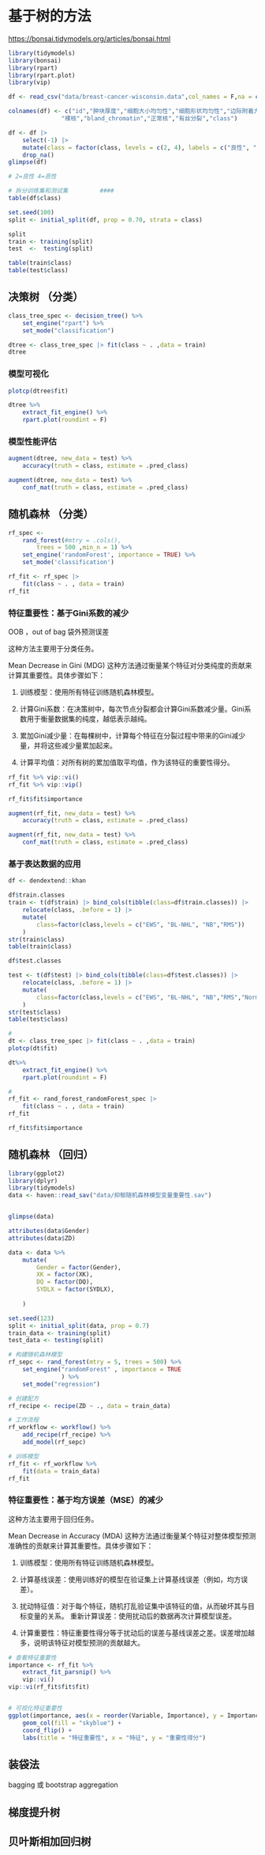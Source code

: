 # 基于树的方法

<https://bonsai.tidymodels.org/articles/bonsai.html>

```r
library(tidymodels)
library(bonsai)
library(rpart)
library(rpart.plot)
library(vip)
```

```r
df <- read_csv("data/breast-cancer-wisconsin.data",col_names = F,na = c("","NA","?"))

colnames(df) <- c("id","肿块厚度","细胞大小均匀性","细胞形状均匀性","边际附着力","单个上皮细胞大小",
               "裸核","bland_chromatin","正常核","有丝分裂","class")

df <- df |>
    select(-1) |>
    mutate(class = factor(class, levels = c(2, 4), labels = c("良性", "恶性"))) |>
    drop_na()
glimpse(df)

```

```r
# 2=良性 4=恶性

# 拆分训练集和测试集         ####
table(df$class)

set.seed(100)
split <- initial_split(df, prop = 0.70, strata = class)

split
train <- training(split)
test  <-  testing(split)

table(train$class)
table(test$class)
```

## 决策树 （分类）

```r
class_tree_spec <- decision_tree() %>%
    set_engine("rpart") %>%
    set_mode("classification") 

dtree <- class_tree_spec |> fit(class ~ . ,data = train)
dtree
```

### 模型可视化

```r
plotcp(dtree$fit)

dtree %>%
    extract_fit_engine() %>%
    rpart.plot(roundint = F)
```

### 模型性能评估

```r
augment(dtree, new_data = test) %>%
    accuracy(truth = class, estimate = .pred_class)

augment(dtree, new_data = test) %>%
    conf_mat(truth = class, estimate = .pred_class)
```

## 随机森林 （分类）

```r
rf_spec <-
    rand_forest(#mtry = .cols(), 
        trees = 500 ,min_n = 1) %>%
    set_engine('randomForest', importance = TRUE) %>%
    set_mode('classification')

rf_fit <- rf_spec |> 
    fit(class ~ . , data = train)
rf_fit
```

### 特征重要性：基于Gini系数的减少

OOB ，out of bag 袋外预测误差

这种方法主要用于分类任务。

Mean Decrease in Gini (MDG) 这种方法通过衡量某个特征对分类纯度的贡献来计算其重要性。具体步骤如下：

1.  训练模型：使用所有特征训练随机森林模型。

2.   计算Gini系数：在决策树中，每次节点分裂都会计算Gini系数减少量。Gini系数用于衡量数据集的纯度，越低表示越纯。

3.  累加Gini减少量：在每棵树中，计算每个特征在分裂过程中带来的Gini减少量，并将这些减少量累加起来。

4.  计算平均值：对所有树的累加值取平均值，作为该特征的重要性得分。

```r
rf_fit %>% vip::vi()
rf_fit %>% vip::vip()
```

```r
rf_fit$fit$importance
```

```r

augment(rf_fit, new_data = test) %>%
    accuracy(truth = class, estimate = .pred_class)

augment(rf_fit, new_data = test) %>%
    conf_mat(truth = class, estimate = .pred_class)
```

### 基于表达数据的应用

```r
df <- dendextend::khan

df$train.classes
train <- t(df$train) |> bind_cols(tibble(class=df$train.classes)) |> 
    relocate(class, .before = 1) |> 
    mutate(
        class=factor(class,levels = c("EWS", "BL-NHL", "NB","RMS"))
    )
str(train$class)
table(train$class)
```

```r
df$test.classes

test <- t(df$test) |> bind_cols(tibble(class=df$test.classes)) |> 
    relocate(class, .before = 1) |> 
    mutate(
        class=factor(class,levels = c("EWS", "BL-NHL", "NB","RMS","Normal"))
    )
str(test$class)
table(test$class)
```

```r
#
dt <- class_tree_spec |> fit(class ~ . ,data = train)
plotcp(dt$fit)

dt%>%
    extract_fit_engine() %>%
    rpart.plot(roundint = F)
```

```r
#
rf_fit <- rand_forest_randomForest_spec |> 
    fit(class ~ . , data = train)
rf_fit

rf_fit$fit$importance
```

## 随机森林 （回归）

```r
library(ggplot2)
library(dplyr)
library(tidymodels)
data <- haven::read_sav("data/抑郁随机森林模型变量重要性.sav") 


glimpse(data)

attributes(data$Gender)
attributes(data$ZD)

data <- data %>% 
    mutate(
        Gender = factor(Gender),
        XK = factor(XK),
        DQ = factor(DQ),
        SYDLX = factor(SYDLX),
        
    )
```

```r
set.seed(123)
split <- initial_split(data, prop = 0.7)
train_data <- training(split)
test_data <- testing(split)

# 构建随机森林模型
rf_sepc <- rand_forest(mtry = 5, trees = 500) %>%
    set_engine("randomForest" , importance = TRUE
               ) %>%
    set_mode("regression")

# 创建配方
rf_recipe <- recipe(ZD ~ ., data = train_data) 

# 工作流程
rf_workflow <- workflow() %>%
    add_recipe(rf_recipe) %>%
    add_model(rf_sepc)

# 训练模型
rf_fit <- rf_workflow %>%
    fit(data = train_data)
rf_fit
```

### 特征重要性：基于均方误差（MSE）的减少

这种方法主要用于回归任务。

Mean Decrease in Accuracy (MDA) 这种方法通过衡量某个特征对整体模型预测准确性的贡献来计算其重要性。具体步骤如下：

1.  训练模型：使用所有特征训练随机森林模型。

2.  计算基线误差：使用训练好的模型在验证集上计算基线误差（例如，均方误差）。

3.  扰动特征值：对于每个特征，随机打乱验证集中该特征的值，从而破坏其与目标变量的关系。 重新计算误差：使用扰动后的数据再次计算模型误差。

4.  计算重要性：特征重要性得分等于扰动后的误差与基线误差之差。误差增加越多，说明该特征对模型预测的贡献越大。

```r
# 查看特征重要性
importance <- rf_fit %>%
    extract_fit_parsnip() %>%
    vip::vi()
vip::vi(rf_fit$fit$fit) 


# 可视化特征重要性
ggplot(importance, aes(x = reorder(Variable, Importance), y = Importance)) + 
    geom_col(fill = "skyblue") +
    coord_flip() +
    labs(title = "特征重要性", x = "特征", y = "重要性得分")
```

## 装袋法

bagging 或 bootstrap aggregation

## 梯度提升树

## 贝叶斯相加回归树
